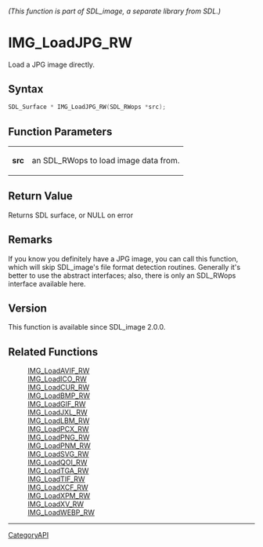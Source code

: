====== (This function is part of SDL_image, a separate library from SDL.) ======
= IMG_LoadJPG_RW =

Load a JPG image directly.

== Syntax ==

<syntaxhighlight lang='c'>
SDL_Surface * IMG_LoadJPG_RW(SDL_RWops *src);
</syntaxhighlight>

== Function Parameters ==

{|
|'''src'''
|an SDL_RWops to load image data from.
|}

== Return Value ==

Returns SDL surface, or NULL on error

== Remarks ==

If you know you definitely have a JPG image, you can call this function,
which will skip SDL_image's file format detection routines. Generally it's
better to use the abstract interfaces; also, there is only an SDL_RWops
interface available here.

== Version ==

This function is available since SDL_image 2.0.0.

== Related Functions ==

:[[IMG_LoadAVIF_RW]]
:[[IMG_LoadICO_RW]]
:[[IMG_LoadCUR_RW]]
:[[IMG_LoadBMP_RW]]
:[[IMG_LoadGIF_RW]]
:[[IMG_LoadJXL_RW]]
:[[IMG_LoadLBM_RW]]
:[[IMG_LoadPCX_RW]]
:[[IMG_LoadPNG_RW]]
:[[IMG_LoadPNM_RW]]
:[[IMG_LoadSVG_RW]]
:[[IMG_LoadQOI_RW]]
:[[IMG_LoadTGA_RW]]
:[[IMG_LoadTIF_RW]]
:[[IMG_LoadXCF_RW]]
:[[IMG_LoadXPM_RW]]
:[[IMG_LoadXV_RW]]
:[[IMG_LoadWEBP_RW]]

----
[[CategoryAPI]]



